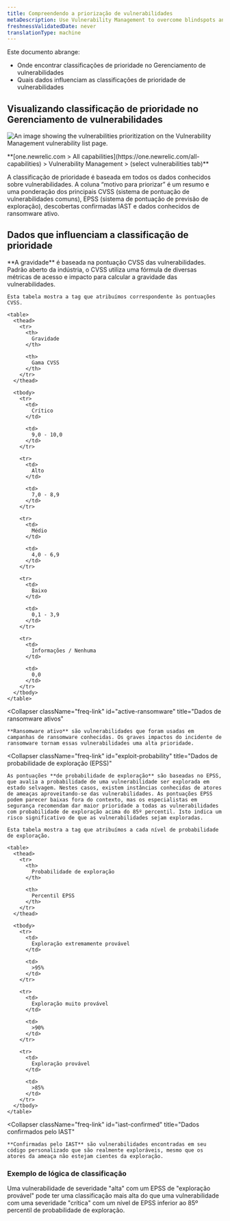 ```yaml
---
title: Compreendendo a priorização de vulnerabilidades
metaDescription: Use Vulnerability Management to overcome blindspots and assign remediation to developers as a security team.
freshnessValidatedDate: never
translationType: machine
---
```



Este documento abrange:

* Onde encontrar classificações de prioridade no Gerenciamento de vulnerabilidades
* Quais dados influenciam as classificações de prioridade de vulnerabilidades

## Visualizando classificação de prioridade no Gerenciamento de vulnerabilidades

<img
  title="Vulnerability Management prioritization"
  alt="An image showing the vulnerabilities prioritization on the Vulnerability Management vulnerability list page."
  src={vmPriority}
/>

<figcaption>
  <DoNotTranslate>
    **[one.newrelic.com > All capabilities](https://one.newrelic.com/all-capabilities) > Vulnerability Management > (select vulnerabilities tab)**
  </DoNotTranslate>
</figcaption>

A classificação de prioridade é baseada em todos os dados conhecidos sobre vulnerabilidades. A coluna “motivo para priorizar” é um resumo e uma ponderação dos principais CVSS (sistema de pontuação de vulnerabilidades comuns), EPSS (sistema de pontuação de previsão de exploração), descobertas confirmadas IAST e dados conhecidos de ransomware ativo.

## Dados que influenciam a classificação de prioridade

<CollapserGroup>
  <Collapser
    className="freq-link"
    id="severity"
    title="Dados de gravidade"
  >
    **A gravidade** é baseada na pontuação CVSS das vulnerabilidades. Padrão aberto da indústria, o CVSS utiliza uma fórmula de diversas métricas de acesso e impacto para calcular a gravidade das vulnerabilidades.

    Esta tabela mostra a tag que atribuímos correspondente às pontuações CVSS.

    <table>
      <thead>
        <tr>
          <th>
            Gravidade
          </th>

          <th>
            Gama CVSS
          </th>
        </tr>
      </thead>

      <tbody>
        <tr>
          <td>
            Crítico
          </td>

          <td>
            9,0 - 10,0
          </td>
        </tr>

        <tr>
          <td>
            Alto
          </td>

          <td>
            7,0 - 8,9
          </td>
        </tr>

        <tr>
          <td>
            Médio
          </td>

          <td>
            4,0 - 6,9
          </td>
        </tr>

        <tr>
          <td>
            Baixo
          </td>

          <td>
            0,1 - 3,9
          </td>
        </tr>

        <tr>
          <td>
            Informações / Nenhuma
          </td>

          <td>
            0,0
          </td>
        </tr>
      </tbody>
    </table>
  </Collapser>

  <Collapser
    className="freq-link"
    id="active-ransomware"
    title="Dados de ransomware ativos"
  >
    **Ransomware ativo** são vulnerabilidades que foram usadas em campanhas de ransomware conhecidas. Os graves impactos do incidente de ransomware tornam essas vulnerabilidades uma alta prioridade.
  </Collapser>

  <Collapser
    className="freq-link"
    id="exploit-probability"
    title="Dados de probabilidade de exploração (EPSS)"
  >
    As pontuações **de probabilidade de exploração** são baseadas no EPSS, que avalia a probabilidade de uma vulnerabilidade ser explorada em estado selvagem. Nestes casos, existem instâncias conhecidas de atores de ameaças aproveitando-se das vulnerabilidades. As pontuações EPSS podem parecer baixas fora do contexto, mas os especialistas em segurança recomendam dar maior prioridade a todas as vulnerabilidades com probabilidade de exploração acima do 85º percentil. Isto indica um risco significativo de que as vulnerabilidades sejam exploradas.

    Esta tabela mostra a tag que atribuímos a cada nível de probabilidade de exploração.
    
    <table>
      <thead>
        <tr>
          <th>
            Probabilidade de exploração
          </th>

          <th>
            Percentil EPSS
          </th>
        </tr>
      </thead>

      <tbody>
        <tr>
          <td>
            Exploração extremamente provável
          </td>

          <td>
            >95%
          </td>
        </tr>

        <tr>
          <td>
            Exploração muito provável
          </td>

          <td>
            >90%
          </td>
        </tr>

        <tr>
          <td>
            Exploração provável
          </td>

          <td>
            >85%
          </td>
        </tr>
      </tbody>
    </table>
  </Collapser>

  <Collapser
    className="freq-link"
    id="iast-confirmed"
    title="Dados confirmados pelo IAST"
  >
    **Confirmadas pelo IAST** são vulnerabilidades encontradas em seu código personalizado que são realmente exploráveis, mesmo que os atores da ameaça não estejam cientes da exploração.
  </Collapser>
</CollapserGroup>

### Exemplo de lógica de classificação

Uma vulnerabilidade de severidade "alta" com um EPSS de "exploração provável" pode ter uma classificação mais alta do que uma vulnerabilidade com uma severidade "crítica" com um nível de EPSS inferior ao 85º percentil de probabilidade de exploração.